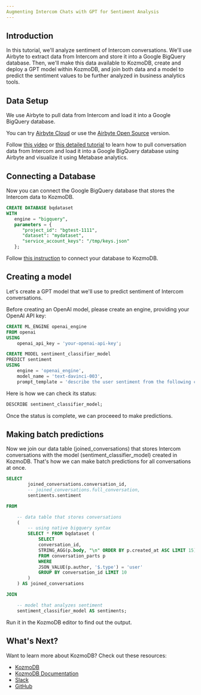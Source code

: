 ```yaml
---
Augmenting Intercom Chats with GPT for Sentiment Analysis
---
```


## Introduction

In this tutorial, we'll analyze sentiment of Intercom conversations. We'll use Airbyte to extract data from Intercom and store it into a Google BigQuery database. Then, we'll make this data available to KozmoDB, create and deploy a GPT model within KozmoDB, and join both data and a model to predict the sentiment values to be further analyzed in business analytics tools.

## Data Setup

We use Airbyte to pull data from Intercom and load it into a Google BigQuery database.

You can try [Airbyte Cloud](https://airbyte.com/airbyte-cloud) or use the [Airbyte Open Source](https://github.com/airbytehq/airbyte) version.

Follow [this video](https://www.youtube.com/watch?v=9ejCUKC9K7U) or [this detailed tutorial]() to learn how to pull conversation data from Intercom and load it into a Google BigQuery database using Airbyte and visualize it using Metabase analytics.

## Connecting a Database

Now you can connect the Google BigQuery database that stores the Intercom data to KozmoDB.

```sql
CREATE DATABASE bqdataset
WITH
   engine = "bigquery",
   parameters = {
      "project_id": "bgtest-1111",
      "dataset": "mydataset",
      "service_account_keys": "/tmp/keys.json"
   };
```

Follow [this instruction](https://docs.kozmodb.com/data-integrations/google-bigquery) to connect your database to KozmoDB.

## Creating a model

Let's create a GPT model that we'll use to predict sentiment of Intercom conversations.

<Tip>
Before creating an OpenAI model, please create an engine, providing your OpenAI API key:

```sql
CREATE ML_ENGINE openai_engine
FROM openai
USING
	openai_api_key = 'your-openai-api-key';
```
</Tip>

```sql
CREATE MODEL sentiment_classifier_model
PREDICT sentiment
USING
    engine = 'openai_engine',
    model_name = 'text-davinci-003',
    prompt_template = 'describe the user sentiment from the following conversation STRICTLY as positive or neutral or negative.\n###\n{{full_conversation}}     \n###\nSentiment [positive/neutral/negative]:';
```

Here is how we can check its status:

```sql
DESCRIBE sentiment_classifier_model;
```

Once the status is complete, we can proceeed to make predictions.

## Making batch predictions

Now we join our data table (joined_conversations) that stores Intercom conversations with the model (sentiment_classifier_model) created in KozmoDB. That's how we can make batch predictions for all conversations at once.

```sql
SELECT 
        joined_conversations.conversation_id,
        -- joined_conversations.full_conversation,
        sentiments.sentiment

FROM

    -- data table that stores conversations
    (
        -- using native bigquery syntax
        SELECT * FROM bqdataset (
            SELECT
            conversation_id,
            STRING_AGG(p.body, "\n" ORDER BY p.created_at ASC LIMIT 15) AS full_conversation,
            FROM conversation_parts p
            WHERE
            JSON_VALUE(p.author, '$.type') = 'user'
            GROUP BY conversation_id LIMIT 10
        )
    ) AS joined_conversations

JOIN

    -- model that analyzes sentiment
    sentiment_classifier_model AS sentiments;
```

Run it in the KozmoDB editor to find out the output.

## What's Next?

Want to learn more about KozmoDB? Check out these resources:

- [KozmoDB](https://kozmodb.com/)
- [KozmoDB Documentation](https://docs.kozmodb.com/)
- [Slack](https://kozmodb.com/joincommunity)
- [GitHub](https://github.com/digitranslab/kozmodb/)
